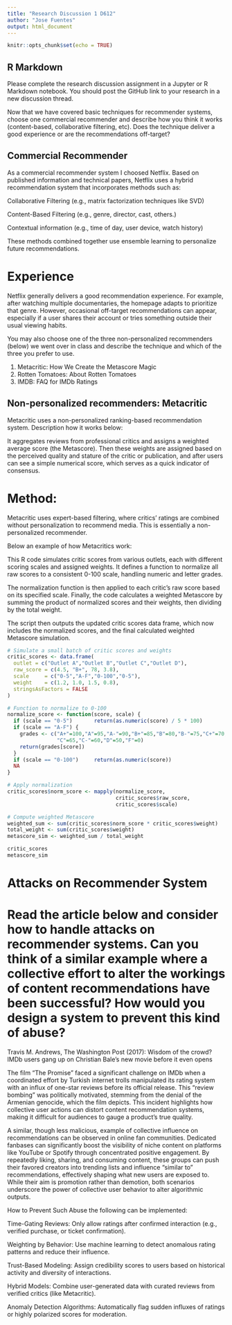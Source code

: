 ---
title: "Research Discussion 1 D612"
author: "Jose Fuentes"
output: html_document
---

```{r setup, include=FALSE}
knitr::opts_chunk$set(echo = TRUE)
```

## R Markdown

Please complete the research discussion assignment in a Jupyter or R Markdown notebook. You should post the GitHub link to your research in a new discussion thread.

Now that we have covered basic techniques for recommender systems, choose one commercial recommender and describe how you think it works (content-based, collaborative filtering, etc). Does the technique deliver a good experience or are the recommendations off-target?

## Commercial Recommender

As a commercial recommender system I choosed Netflix. Based on published information and technical papers, Netflix uses a hybrid recommendation system that incorporates methods such as:

Collaborative Filtering (e.g., matrix factorization techniques like SVD)

Content-Based Filtering (e.g., genre, director, cast, others.)

Contextual information (e.g., time of day, user device, watch history)

These methods combined together use ensemble learning to personalize future recommendations.

# Experience
Netflix generally delivers a good recommendation experience. For example, after watching multiple documentaries, the homepage adapts to prioritize that genre. However, occasional off-target recommendations can appear, especially if a user shares their account or tries something outside their usual viewing habits.

You may also choose one of the three non-personalized recommenders (below) we went over in class and describe the technique and which of the three you prefer to use.

1. Metacritic:  How We Create the Metascore Magic
2. Rotten Tomatoes: About Rotten Tomatoes
3. IMDB:  FAQ for IMDb Ratings

## Non-personalized recommenders: Metacritic

Metacritic uses a non-personalized ranking-based recommendation system. Description how it works below:

It aggregates reviews from professional critics and assigns a weighted average score (the Metascore). Then these weights are assigned based on the perceived quality and stature of the critic or publication, and  after users can see a simple numerical score, which serves as a quick indicator of consensus.

# Method: 
Metacritic uses expert-based filtering, where critics' ratings are combined without personalization to recommend media. This is essentially a non-personalized recommender.

Below an example of how Metacritics work: 

This R code simulates critic scores from various outlets, each with different scoring scales and assigned weights.
It defines a function to normalize all raw scores to a consistent 0-100 scale, handling numeric and letter grades.

The normalization function is then applied to each critic's raw score based on its specified scale.
Finally, the code calculates a weighted Metascore by summing the product of normalized scores and their weights, then dividing by the total weight.

The script then outputs the updated critic scores data frame, which now includes the normalized scores, and the final calculated weighted Metascore simulation.

```{r}
# Simulate a small batch of critic scores and weights
critic_scores <- data.frame(
  outlet = c("Outlet A","Outlet B","Outlet C","Outlet D"),
  raw_score = c(4.5, "B+", 78, 3.8),
  scale     = c("0-5","A-F","0-100","0-5"),
  weight    = c(1.2, 1.0, 1.5, 0.8),
  stringsAsFactors = FALSE
)

# Function to normalize to 0-100
normalize_score <- function(score, scale) {
  if (scale == "0-5")       return(as.numeric(score) / 5 * 100)
  if (scale == "A-F") {
    grades <- c("A+"=100,"A"=95,"A-"=90,"B+"=85,"B"=80,"B-"=75,"C+"=70,
                "C"=65,"C-"=60,"D"=50,"F"=0)
    return(grades[score])
  }
  if (scale == "0-100")     return(as.numeric(score))
  NA
}

# Apply normalization
critic_scores$norm_score <- mapply(normalize_score,
                                   critic_scores$raw_score,
                                   critic_scores$scale)

# Compute weighted Metascore
weighted_sum <- sum(critic_scores$norm_score * critic_scores$weight)
total_weight <- sum(critic_scores$weight)
metascore_sim <- weighted_sum / total_weight

critic_scores
metascore_sim
```

# Attacks on Recommender System

# Read the article below and consider how to handle attacks on recommender systems. Can you think of a similar example where a collective effort to alter the workings of content recommendations have been successful? How would you design a system to prevent this kind of abuse?

Travis M. Andrews, The Washington Post (2017): Wisdom of the crowd? IMDb users gang up on Christian Bale’s new movie before it even opens

The film "The Promise" faced a significant challenge on IMDb when a coordinated effort by Turkish internet trolls manipulated its rating system with an influx of one-star reviews before its official release. This "review bombing" was politically motivated, stemming from the denial of the Armenian genocide, which the film depicts. This incident highlights how collective user actions can distort content recommendation systems, making it difficult for audiences to gauge a product's true quality.

A similar, though less malicious, example of collective influence on recommendations can be observed in online fan communities. Dedicated fanbases can significantly boost the visibility of niche content on platforms like YouTube or Spotify through concentrated positive engagement. By repeatedly liking, sharing, and consuming content, these groups can push their favored creators into trending lists and influence "similar to" recommendations, effectively shaping what new users are exposed to. While their aim is promotion rather than demotion, both scenarios underscore the power of collective user behavior to alter algorithmic outputs.

How to Prevent Such Abuse the following can be implemented:

Time-Gating Reviews: Only allow ratings after confirmed interaction (e.g., verified purchase, or ticket confirmation).

Weighting by Behavior: Use machine learning to detect anomalous rating patterns and reduce their influence.

Trust-Based Modeling: Assign credibility scores to users based on historical activity and diversity of interactions.

Hybrid Models: Combine user-generated data with curated reviews from verified critics (like Metacritic).

Anomaly Detection Algorithms: Automatically flag sudden influxes of ratings or highly polarized scores for moderation.


